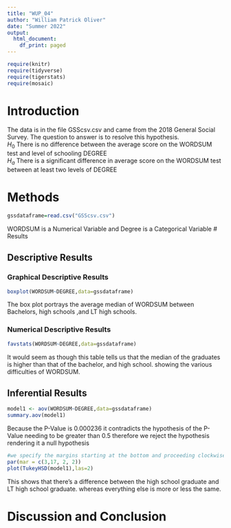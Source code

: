 ```yaml
---
title: "WUP_04"
author: "William Patrick Oliver"
date: "Summer 2022"
output:
  html_document:
    df_print: paged
---
```


```r
require(knitr)
require(tidyverse)
require(tigerstats)
require(mosaic)
```

# Introduction

<!--In this section you explain what you are trying to show.  Where did the data come from?  What is the research or other question you are trying to answer?!-->

The data is in the file GSScsv.csv and came from the 2018 General Social Survey.  The question to answer is to resolve this hypothesis.  
$H_0$ There is no difference between the average score on the WORDSUM test and level of schooling DEGREE  
$H_a$ There is a significant difference in average score on the WORDSUM test between at least two levels of DEGREE  

# Methods

<!--Decide on your methods:  use "variable analysis" or other appropriate descriptors.  Make sure to choose at least one graphical method and at least one numerical method.!-->

```r
gssdataframe=read.csv("GSScsv.csv")
```
WORDSUM is a Numerical Variable and Degree is a Categorical Variable
# Results

<!--Divide this section into two sub-sections:  One for your descriptive  results and one for your inferential results.!-->

## Descriptive Results

### Graphical Descriptive Results

<!--Graphical results here.  Make sure to show your code.  Provide appropriate labels for axes, giving units if possible, and provide a good title for the graph, too.  Use the graphical results to describe the patterns if any that exist in the data as focused toward the research question!-->

```r
boxplot(WORDSUM~DEGREE,data=gssdataframe)
```

The box plot portrays the average median of WORDSUM between Bachelors, high schools ,and LT high schools.  

### Numerical Descriptive Results

<!--Numerical results go here. Use the numerical results to describe the patterns if any that exist in the data as focused toward the research question!-->

```r
favstats(WORDSUM~DEGREE,data=gssdataframe)
```

It would seem as though this table tells us that the median of the graduates is higher than that of the bachelor, and high school. showing the various difficulties of WORDSUM.    

## Inferential Results

<!--State hypothesis clearly.  Make sure your discussion of the inferential test covers all the aspects that the test output produces, such as test statistic, p-value etc.  Make a decision about the null hypothesis, explain the assumptions on which the selected test/procedure was based, and why the chosen procedure satisfys the assumptions and is appropriate to answer the research question!-->

```r
model1 <- aov(WORDSUM~DEGREE,data=gssdataframe)
summary.aov(model1)
```
Because the P-Value is 0.000236 it contradicts the hypothesis of the P-Value needing to be greater than 0.5 therefore we reject the hypothesis rendering it a null hypothesis  

```r
#we specify the margins starting at the bottom and proceeding clockwise - thus 8.7 is the left side margin to hold the names of the factors
par(mar = c(3,17, 2, 2))
plot(TukeyHSD(model1),las=2)
```

This shows that there's a difference between the high school graduate and LT high school graduate. whereas everything else is more or less the same.  

# Discussion and Conclusion

<!--Discussion and conclusion here.  If you found a relationship be sure to consider whether the relationship occurs because one of the variavbles causes the other, or whether they perhasps are related for some other reason.  Watch the chapter 6 videos from the GeorgeTown videos collection.!-->


